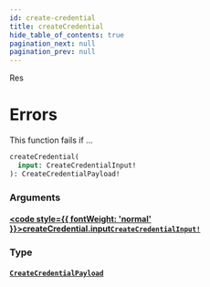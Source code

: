 ```yaml
---
id: create-credential
title: createCredential
hide_table_of_contents: true
pagination_next: null
pagination_prev: null
---
```








Res

# Errors
This function fails if ...

```graphql
createCredential(
  input: CreateCredentialInput!
): CreateCredentialPayload!
```


### Arguments

#### [<code style={{ fontWeight: 'normal' }}>createCredential.<b>input</b></code>](#)<Bullet />[`CreateCredentialInput!`](/inputs/create-credential-input) <Badge class="secondary" text="non-null"/> <Badge class="secondary" text="input"/>
> 
> 

### Type

#### [`CreateCredentialPayload`](/objects/create-credential-payload) <Badge class="secondary" text="object"/>
> 
> 





